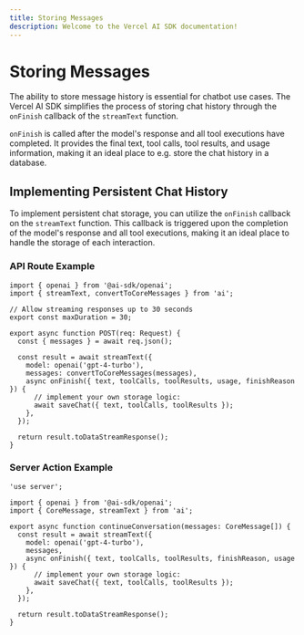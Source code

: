 ```yaml
---
title: Storing Messages
description: Welcome to the Vercel AI SDK documentation!
---
```


# Storing Messages

The ability to store message history is essential for chatbot use cases.
The Vercel AI SDK simplifies the process of storing chat history through the `onFinish` callback of the `streamText` function.

`onFinish` is called after the model's response and all tool executions have completed.
It provides the final text, tool calls, tool results, and usage information,
making it an ideal place to e.g. store the chat history in a database.

## Implementing Persistent Chat History

To implement persistent chat storage, you can utilize the `onFinish` callback on the `streamText` function.
This callback is triggered upon the completion of the model's response and all tool executions,
making it an ideal place to handle the storage of each interaction.

### API Route Example

```tsx highlight="13-16"
import { openai } from '@ai-sdk/openai';
import { streamText, convertToCoreMessages } from 'ai';

// Allow streaming responses up to 30 seconds
export const maxDuration = 30;

export async function POST(req: Request) {
  const { messages } = await req.json();

  const result = await streamText({
    model: openai('gpt-4-turbo'),
    messages: convertToCoreMessages(messages),
    async onFinish({ text, toolCalls, toolResults, usage, finishReason }) {
      // implement your own storage logic:
      await saveChat({ text, toolCalls, toolResults });
    },
  });

  return result.toDataStreamResponse();
}
```

### Server Action Example

```tsx highlight="10-13"
'use server';

import { openai } from '@ai-sdk/openai';
import { CoreMessage, streamText } from 'ai';

export async function continueConversation(messages: CoreMessage[]) {
  const result = await streamText({
    model: openai('gpt-4-turbo'),
    messages,
    async onFinish({ text, toolCalls, toolResults, finishReason, usage }) {
      // implement your own storage logic:
      await saveChat({ text, toolCalls, toolResults });
    },
  });

  return result.toDataStreamResponse();
}
```
